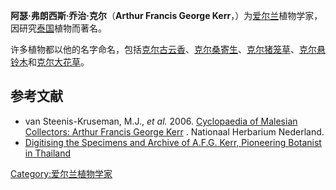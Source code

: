 '''阿瑟·弗朗西斯·乔治·克尔'''（'''Arthur Francis George Kerr'''，{{bd|1877年| |1942年| |Kerr, Arthur Francis George}}）为[[爱尔兰|爱尔兰]]植物学家，因研究[[泰国|泰国]]植物而著名。

许多植物都以他的名字命名，包括[[克尔古云香|克尔古云香]]{{small|（''Dipterocarpus kerrii''）}}、[[克尔桑寄生|克尔桑寄生]]{{small|（''Loranthus kerrii''）}}、[[克尔猪笼草|克尔猪笼草]]{{small|（''Nepenthes kerrii''）}}、[[克尔悬铃木|克尔悬铃木]]{{small|（''Loranthus kerrii''）}}和[[克尔大花草|克尔大花草]]{{small|（''Loranthus kerrii''）}}。

{{植物命名人|Kerr|阿瑟·弗朗西斯·乔治·克尔}}

== 参考文献 ==
{{reflist}}
<div class="references-small">
*van Steenis-Kruseman, M.J., ''et al.'' 2006. [http://www.nationaalherbarium.nl/FMCollectors/K/KerrAFG.htm Cyclopaedia of Malesian Collectors: Arthur Francis George Kerr] {{Wayback|url=http://www.nationaalherbarium.nl/FMCollectors/K/KerrAFG.htm |date=20190915142559 }}. Nationaal Herbarium Nederland.
*[https://web.archive.org/web/20081120020858/http://www.kew.org/science/directory/projects/DigitiseKerrThailand.html Digitising the Specimens and Archive of A.F.G. Kerr, Pioneering Botanist in Thailand]
</div>

{{DEFAULTSORT:Kerr, Arthur Francis George}}

[[Category:爱尔兰植物学家|Category:爱尔兰植物学家]]

{{植物学家小作品}}